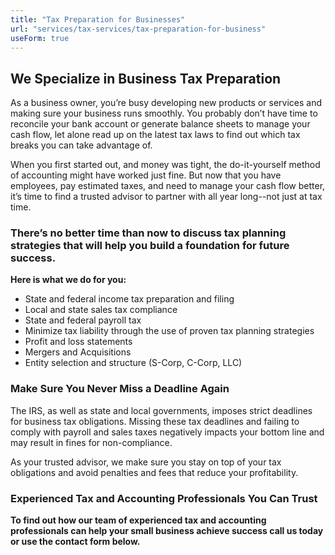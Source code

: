```yaml
---
title: "Tax Preparation for Businesses"
url: "services/tax-services/tax-preparation-for-business"
useForm: true
---
```


**We Specialize in Business Tax Preparation**
---------------------------------------------

As a business owner, you’re busy developing new products or services and making sure your business runs smoothly. You probably don’t have time to reconcile your bank account or generate balance sheets to manage your cash flow, let alone read up on the latest tax laws to find out which tax breaks you can take advantage of.

When you first started out, and money was tight, the do-it-yourself method of accounting might have worked just fine. But now that you have employees, pay estimated taxes, and need to manage your cash flow better, it’s time to find a trusted advisor to partner with all year long--not just at tax time.

### There’s no better time than now to discuss tax planning strategies that will help you build a foundation for future success.

**Here is what we do for you:**

*   State and federal income tax preparation and filing
*   Local and state sales tax compliance
*   State and federal payroll tax
*   Minimize tax liability through the use of proven tax planning strategies
*   Profit and loss statements
*   Mergers and Acquisitions
*   Entity selection and structure (S-Corp, C-Corp, LLC)

### Make Sure You Never Miss a Deadline Again

The IRS, as well as state and local governments, imposes strict deadlines for business tax obligations. Missing these tax deadlines and failing to comply with payroll and sales taxes negatively impacts your bottom line and may result in fines for non-compliance.

As your trusted advisor, we make sure you stay on top of your tax obligations and avoid penalties and fees that reduce your profitability.

### Experienced Tax and Accounting Professionals You Can Trust

**To find out how our team of experienced tax and accounting professionals can help your small business achieve success call us today or use the contact form below.**

